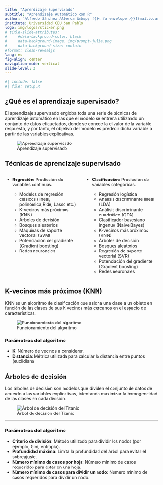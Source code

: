 ```yaml
---
title: "Aprendizaje Supervisado"
subtitle: "Aprendizaje Automático con R"
author: "Alfredo Sánchez Alberca &nbsp; [{{< fa envelope >}}](mailto:asalber@ceu.es) [{{< fa brands twitter >}}](https://twitter.com/aprendeconalf) [{{< fa home >}}](https://aprendeconalf.es)"
institute: Universidad CEU San Pablo
logo: img/logos/sticker.png
# title-slide-attributes:
#     #data-background-color: black
#     data-background-image: img/prompt-julia.png
#     data-background-size: contain
#format: clean-revealjs
lang: es
fig-align: center
navigation-mode: vertical
slide-level: 3
---
```


```r
#| include: false
#| file: setup.R
```

## ¿Qué es el aprendizaje supervisado?

El aprendizaje supervisado engloba toda una serie de técnicas de aprendizaje automático en las que el modelo se entrena utilizando un conjunto de datos etiquetados, donde se conoce la el valor de la variable respuesta, y por tanto, el objetivo del modelo es predecir dicha variable a partir de las variables explicativas.

![Aprendizaje supervisado](img/05-aprendizaje-supervisado/aprendizaje-supervisado.png)

## Técnicas de aprendizaje supervisado
:::: {.columns}

::: {.column width="50%"}

- **Regresión**: Predicción de variables continuas.

    - Modelos de regresión clásicos (lineal, polinómica,Ride, Lasso etc.)
    - K-vecinos más próximos (KNN)
    - Árboles de decisión
    - Bosques aleatorios
    - Máquinas de soporte vectorial (SVM)
    - Potenciación del gradiente (Gradient boosting)
    - Redes neuronales
:::

::: {.column width="50%"}
- **Clasificación**: Predicción de variables categóricas.

    - Regresión logística
    - Análisis discriminante lineal (LDA)
    - Análisis discriminante cuadrático (QDA)
    - Clasificador bayesiano ingenuo (Naive Bayes)
    - K-vecinos más próximos (KNN)
    - Árboles de decisión
    - Bosques aleatorios
    - Regresión de soporte vectorial (SVR)
    - Potenciación del gradiente (Gradient boosting)
    - Redes neuronales
:::
::::

## K-vecinos más próximos (KNN)

KNN es un algoritmo de clasificación que asigna una clase a un objeto en función de las clases de sus K vecinos más cercanos en el espacio de características.

![Funcionamiento del algoritmo](img/05-aprendizaje-supervisado/nearest_neighbor.gif)

### Parámetros del algoritmo

- **K**: Número de vecinos a considerar.
- **Distancia**: Métrica utilizada para calcular la distancia entre puntos (euclidiana

## Árboles de decisión 

Los árboles de decisión son modelos que dividen el conjunto de datos de acuerdo a las variables explicativas, intentando maximizar la homogeneidad de las clases en cada división.

![Árbol de decisión del Titanic](img/05-aprendizaje-supervisado/arbol-decision-titanic.png)

---

### Parámetros del algoritmo

- **Criterio de división**: Método utilizado para dividir los nodos (por ejemplo, Gini, entropía).
- **Profundidad máxima**: Limita la profundidad del árbol para evitar el sobreajuste.
- **Número mínimo de casos por hoja**: Número mínimo de casos requeridos para estar en una hoja.
- **Número mínimo de casos para dividir un nodo**: Número mínimo de casos requeridos para dividir un nodo.
